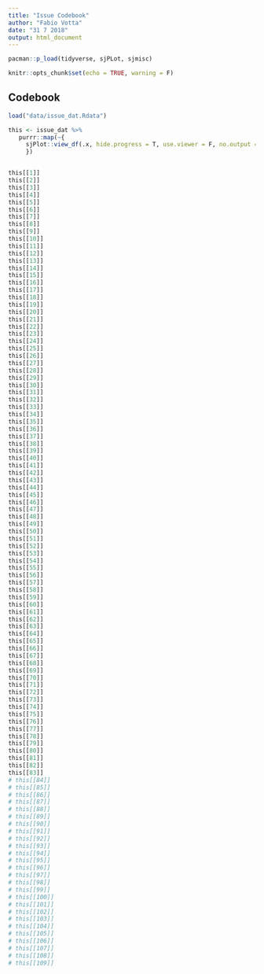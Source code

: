 ---
title: "Issue Codebook"
author: "Fabio Votta"
date: "31 7 2018"
output: html_document
---

```{r setup, include=FALSE}
pacman::p_load(tidyverse, sjPLot, sjmisc)

knitr::opts_chunk$set(echo = TRUE, warning = F)
```

## Codebook


```{r cars, results='asis'}
load("data/issue_dat.Rdata")

this <- issue_dat %>% 
   purrr::map(~{
     sjPlot::view_df(.x, hide.progress = T, use.viewer = F, no.output = T, show.labels = T, show.frq = T, show.prc = T)
     })


this[[1]]
this[[2]]
this[[3]]
this[[4]]
this[[5]]
this[[6]]
this[[7]]
this[[8]]
this[[9]]
this[[10]]
this[[11]]
this[[12]]
this[[13]]
this[[14]]
this[[15]]
this[[16]]
this[[17]]
this[[18]]
this[[19]]
this[[20]]
this[[21]]
this[[22]]
this[[23]]
this[[24]]
this[[25]]
this[[26]]
this[[27]]
this[[28]]
this[[29]]
this[[30]]
this[[31]]
this[[32]]
this[[33]]
this[[34]]
this[[35]]
this[[36]]
this[[37]]
this[[38]]
this[[39]]
this[[40]]
this[[41]]
this[[42]]
this[[43]]
this[[44]]
this[[45]]
this[[46]]
this[[47]]
this[[48]]
this[[49]]
this[[50]]
this[[51]]
this[[52]]
this[[53]]
this[[54]]
this[[55]]
this[[56]]
this[[57]]
this[[58]]
this[[59]]
this[[60]]
this[[61]]
this[[62]]
this[[63]]
this[[64]]
this[[65]]
this[[66]]
this[[67]]
this[[68]]
this[[69]]
this[[70]]
this[[71]]
this[[72]]
this[[73]]
this[[74]]
this[[75]]
this[[76]]
this[[77]]
this[[78]]
this[[79]]
this[[80]]
this[[81]]
this[[82]]
this[[83]]
# this[[84]]
# this[[85]]
# this[[86]]
# this[[87]]
# this[[88]]
# this[[89]]
# this[[90]]
# this[[91]]
# this[[92]]
# this[[93]]
# this[[94]]
# this[[95]]
# this[[96]]
# this[[97]]
# this[[98]]
# this[[99]]
# this[[100]]
# this[[101]]
# this[[102]]
# this[[103]]
# this[[104]]
# this[[105]]
# this[[106]]
# this[[107]]
# this[[108]]
# this[[109]]

```

